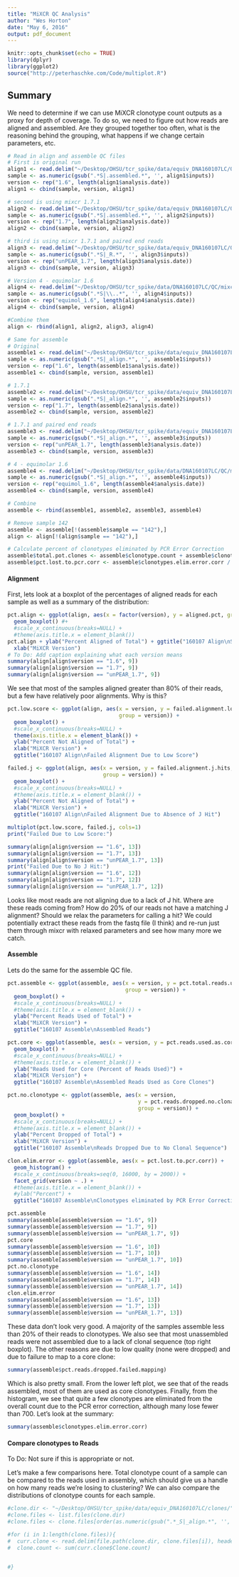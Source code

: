 ```yaml
---
title: "MiXCR QC Analysis"
author: "Wes Horton"
date: "May 6, 2016"
output: pdf_document
---
```


```r
knitr::opts_chunk$set(echo = TRUE)
library(dplyr)
library(ggplot2)
source("http://peterhaschke.com/Code/multiplot.R")
```

## Summary

We need to determine if we can use MiXCR clonotype count outputs as a proxy for depth of coverage. To do so, we need to figure out how reads are aligned and assembled. Are they grouped together too often, what is the reasoning behind the grouping, what happens if we change certain parameters, etc.  


```r
# Read in align and assemble QC files
# First is original run
align1 <- read.delim("~/Desktop/OHSU/tcr_spike/data/equiv_DNA160107LC/QC/mixcr.alignment.QC.summary.txt", sep = ",", header = T)
sample <- as.numeric(gsub(".*S|.assembled.*", '', align1$inputs))
version <- rep("1.6", length(align1$analysis.date))
align1 <- cbind(sample, version, align1)

# second is using mixcr 1.7.1
align2 <- read.delim("~/Desktop/OHSU/tcr_spike/data/equiv_DNA160107LC/QC/new.mixcr.alignment.QC.summary.txt", sep = ",", header = T)
sample <- as.numeric(gsub(".*S|.assembled.*", '', align2$inputs))
version <- rep("1.7", length(align2$analysis.date))
align2 <- cbind(sample, version, align2)

# third is using mixcr 1.7.1 and paired end reads
align3 <- read.delim("~/Desktop/OHSU/tcr_spike/data/equiv_DNA160107LC/QC/unPEAR.mixcr.alignment.QC.summary.txt", sep = ",", header = T)
sample <- as.numeric(gsub(".*S|_R.*", '', align3$inputs))
version <- rep("unPEAR_1.7", length(align3$analysis.date))
align3 <- cbind(sample, version, align3)

# Version 4 - equimolar 1.6
align4 <- read.delim("~/Desktop/OHSU/tcr_spike/data/DNA160107LC/QC/mixcr.alignment.QC.summary.txt", sep = ',', header = T)
sample <- as.numeric(gsub(".*S|\\..*", '', align4$inputs))
version <- rep("equimol_1.6", length(align4$analysis.date))
align4 <- cbind(sample, version, align4)

#Combine them
align <- rbind(align1, align2, align3, align4)

# Same for assemble
# Original
assemble1 <- read.delim("~/Desktop/OHSU/tcr_spike/data/equiv_DNA160107LC/QC/mixcr.assemble.QC.summary.txt", sep = ",", header = T)
sample <- as.numeric(gsub(".*S|_align.*", '', assemble1$inputs))
version <- rep("1.6", length(assemble1$analysis.date))
assemble1 <- cbind(sample, version, assemble1)

# 1.7.1
assemble2 <- read.delim("~/Desktop/OHSU/tcr_spike/data/equiv_DNA160107LC/QC/new.mixcr.assemble.QC.summary.txt", sep = ",", header = T)
sample <- as.numeric(gsub(".*S|_align.*", '', assemble2$inputs))
version <- rep("1.7", length(assemble2$analysis.date))
assemble2 <- cbind(sample, version, assemble2)

# 1.7.1 and paired end reads
assemble3 <- read.delim("~/Desktop/OHSU/tcr_spike/data/equiv_DNA160107LC/QC/new.mixcr.assemble.QC.summary.txt", sep = ",", header = T)
sample <- as.numeric(gsub(".*S|_align.*", '', assemble3$inputs))
version <- rep("unPEAR_1.7", length(assemble3$analysis.date))
assemble3 <- cbind(sample, version, assemble3)

# 4 - equimolar 1.6
assemble4 <- read.delim("~/Desktop/OHSU/tcr_spike/data/DNA160107LC/QC/mixcr.assemble.QC.summary.txt", header = T, sep = ',')
sample <- as.numeric(gsub(".*S|_align.*", '', assemble4$inputs))
version <- rep("equimol_1.6", length(assemble4$analysis.date))
assemble4 <- cbind(sample, version, assemble4)

# Combine
assemble <- rbind(assemble1, assemble2, assemble3, assemble4)

# Remove sample 142
assemble <- assemble[!(assemble$sample == "142"),]
align <- align[!(align$sample == "142"),]

# Calculate percent of clonotypes eliminated by PCR Error Correction
assemble$total.pot.clones <- assemble$clonotype.count + assemble$clonotypes.elim.error.corr
assemble$pct.lost.to.pcr.corr <- assemble$clonotypes.elim.error.corr / assemble$total.pot.clones * 100


```

#### Alignment

First, lets look at a boxplot of the percentages of aligned reads for each sample as well as a summary of the distribution:

```r
pct.align <- ggplot(align, aes(x = factor(version), y = aligned.pct, group = version)) + 
  geom_boxplot() #+
  #scale_x_continuous(breaks=NULL) +
  #theme(axis.title.x = element_blank())
pct.align + ylab("Percent Aligned of Total") + ggtitle("160107 Align\nSuccessfully Aligned Reads") +
  xlab("MiXCR Version")
# To Do: Add caption explaining what each version means
summary(align[align$version == "1.6", 9])
summary(align[align$version == "1.7", 9])
summary(align[align$version == "unPEAR_1.7", 9])
```

We see that most of the samples aligned greater than 80% of their reads, but a few have relatively poor alignments. Why is this?

```r
pct.low.score <- ggplot(align, aes(x = version, y = failed.alignment.low.score,
                                   group = version)) +
  geom_boxplot() +
  #scale_x_continuous(breaks=NULL) +
  theme(axis.title.x = element_blank()) +
  ylab("Percent Not Aligned of Total") + 
  xlab("MiXCR Version") +
  ggtitle("160107 Align\nFailed Alignment Due to Low Score")

failed.j <- ggplot(align, aes(x = version, y = failed.alignment.j.hits,
                              group = version)) +
  geom_boxplot() +
  #scale_x_continuous(breaks=NULL) +
  #theme(axis.title.x = element_blank()) + 
  ylab("Percent Not Aligned of Total") + 
  xlab("MiXCR Version") +
  ggtitle("160107 Align\nFailed Alignment Due to Absence of J Hit")

multiplot(pct.low.score, failed.j, cols=1)
print("Failed Due to Low Score:")

summary(align[align$version == "1.6", 13])
summary(align[align$version == "1.7", 13])
summary(align[align$version == "unPEAR_1.7", 13])
print("Failed Due to No J Hit:")
summary(align[align$version == "1.6", 12])
summary(align[align$version == "1.7", 12])
summary(align[align$version == "unPEAR_1.7", 12])
```
Looks like most reads are not aligning due to a lack of J hit. Where are these reads coming from? How do 20% of our reads not have a matching J alignment? Should we relax the parameters for calling a hit? We could potentially extract these reads from the fastq file (I think) and re-run just them through mixcr with relaxed parameters and see how many more we catch.

#### Assemble

Lets do the same for the assemble QC file. 

```r
pct.assemble <- ggplot(assemble, aes(x = version, y = pct.total.reads.used, 
                                     group = version)) +
  geom_boxplot() +
  #scale_x_continuous(breaks=NULL) +
  #theme(axis.title.x = element_blank()) + 
  ylab("Percent Reads Used of Total") +
  xlab("MiXCR Version") +
  ggtitle("160107 Assemble\nAssembled Reads")

pct.core <- ggplot(assemble, aes(x = version, y = pct.reads.used.as.core, group = version)) +
  geom_boxplot() +
  #scale_x_continuous(breaks=NULL) +
  #theme(axis.title.x = element_blank()) + 
  ylab("Reads Used for Core (Percent of Reads Used)") + 
  xlab("MiXCR Version") +
  ggtitle("160107 Assemble\nAssembled Reads Used as Core Clones")

pct.no.clonotype <- ggplot(assemble, aes(x = version, 
                                         y = pct.reads.dropped.no.clonal.sequence,
                                         group = version)) +
  geom_boxplot() +
  #scale_x_continuous(breaks=NULL) +
  #theme(axis.title.x = element_blank()) + 
  ylab("Percent Dropped of Total") + 
  xlab("MiXCR Version") +
  ggtitle("160107 Assemble\nReads Dropped Due to No Clonal Sequence")

clon.elim.error <- ggplot(assemble, aes(x = pct.lost.to.pcr.corr)) +
  geom_histogram() +
  #scale_x_continuous(breaks=seq(0, 16000, by = 2000)) +
  facet_grid(version ~ .) +
  #theme(axis.title.x = element_blank()) + 
  #ylab("Percent") + 
  ggtitle("160107 Assemble\nClonotypes eliminated by PCR Error Correction")

pct.assemble
summary(assemble[assemble$version == "1.6", 9])
summary(assemble[assemble$version == "1.7", 9])
summary(assemble[assemble$version == "unPEAR_1.7", 9])
pct.core 
summary(assemble[assemble$version == "1.6", 10])
summary(assemble[assemble$version == "1.7", 10])
summary(assemble[assemble$version == "unPEAR_1.7", 10])
pct.no.clonotype
summary(assemble[assemble$version == "1.6", 14])
summary(assemble[assemble$version == "1.7", 14])
summary(assemble[assemble$version == "unPEAR_1.7", 14])
clon.elim.error
summary(assemble[assemble$version == "1.6", 13])
summary(assemble[assemble$version == "1.7", 13])
summary(assemble[assemble$version == "unPEAR_1.7", 13])
```

These data don't look very good. A majority of the samples assemble less than 20% of their reads to clonotypes. We also see that most unassembled reads were not assembled due to a lack of clonal sequence (top right boxplot). The other reasons are due to low quality (none were dropped) and due to failure to map to a core clone:

```r
summary(assemble$pct.reads.dropped.failed.mapping)
```

Which is also pretty small. From the lower left plot, we see that of the reads assembled, most of them are used as core clonotypes. Finally, from the histogram, we see that quite a few clonotypes are eliminated from the overall count due to the PCR error correction, although many lose fewer than 700. Let's look at the summary:

```r
summary(assemble$clonotypes.elim.error.corr)
```

#### Compare clonotypes to Reads

To Do: Not sure if this is appropriate or not.

Let's make a few comparisons here. Total clonotype count of a sample can be compared to the reads used in assembly, which should give us a handle on how many reads we're losing to clustering? We can also compare the distributions of clonotype counts for each sample.

```r
#clone.dir <- "~/Desktop/OHSU/tcr_spike/data/equiv_DNA160107LC/clones/"
#clone.files <- list.files(clone.dir)
#clone.files <- clone.files[order(as.numeric(gsub(".*_S|_align.*", '', clone.files)))]

#for (i in 1:length(clone.files)){
#  curr.clone <- read.delim(file.path(clone.dir, clone.files[i]), header = T, sep = '\t')
#  clone.count <- sum(curr.clone$Clone.count)
  

#}

```